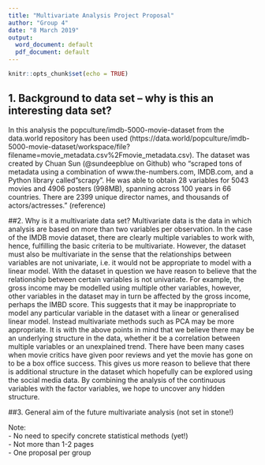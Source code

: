 ```yaml
---
title: "Multivariate Analysis Project Proposal"
author: "Group 4"
date: "8 March 2019"
output:
  word_document: default
  pdf_document: default
---
```

  
  ```r
knitr::opts_chunk$set(echo = TRUE)
```

## 1.	Background to data set – why is this an interesting data set?
In this analysis the popculture/imdb-5000-movie-dataset from the data.world repository has been used  (https://data.world/popculture/imdb-5000-movie-dataset/workspace/file?filename=movie_metadata.csv%2Fmovie_metadata.csv). The dataset was created by Chuan Sun (@sundeepblue on Github) who "scraped tons of metadata using a combination of www.the-numbers.com, IMDB.com, and a Python library called "scrapy". He was able to obtain 28 variables for 5043 movies and 4906 posters (998MB), spanning across 100 years in 66 countries. There are 2399 unique director names, and thousands of actors/actresses." (reference)

##2.	Why is it a multivariate data set?
Multivariate data is the data in which analysis are based on more than two variables per observation. In the case of the IMDB movie dataset, there are clearly multiple variables to work with, hence, fulfilling the basic criteria to be multivariate. However, the dataset must also be multivariate in the sense that the relationships between variables are not univariate, i.e. it would not be appropriate to model with a linear model.  With the dataset in question we have reason to believe that the relationship between certain variables is not univariate. For example, the gross income may be modelled using multiple other variables, however, other variables in the dataset may in turn be affected by the gross income, perhaps the IMBD score. This suggests that it may be inappropriate to model any particular variable in the dataset with a linear or generalised linear model. Instead multivariate methods such as PCA may be more appropriate. 
It is with the above points in mind that we believe there may be an underlying structure in the data, whether it be a correlation between multiple variables or an unexplained trend. There have been many cases when movie critics have given poor reviews and yet the movie has gone on to be a box office success. This gives us more reason to believe that there is additional structure in the dataset which hopefully can be explored using the social media data. By combining the analysis of the continuous variables with the factor variables, we hope to uncover any hidden structure.

##3.	General aim of the future multivariate analysis (not set in stone!)

Note:  
  - No need to specify concrete statistical methods (yet!)  
- Not more than 1-2 pages  
- One proposal per group 